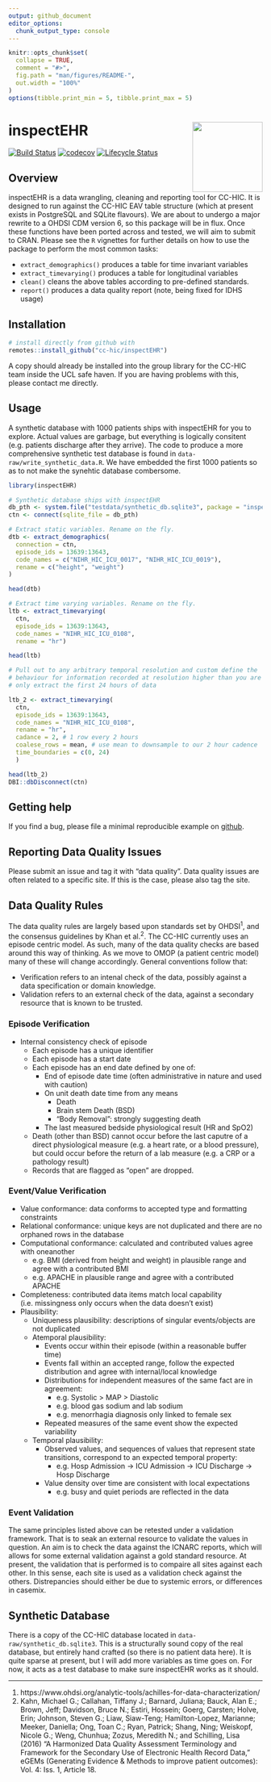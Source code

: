 ```yaml
---
output: github_document
editor_options: 
  chunk_output_type: console
---
```


<!-- README.md is generated from README.Rmd. Please edit that file -->

```r
knitr::opts_chunk$set(
  collapse = TRUE,
  comment = "#>",
  fig.path = "man/figures/README-",
  out.width = "100%"
)
options(tibble.print_min = 5, tibble.print_max = 5)
```

# inspectEHR <a href='https://cc-hic.github.io/inspectEHR/'><img src='man/figures/logo.png' align="right" height="139" /></a>

<!-- badges: start -->
[![Build Status](https://travis-ci.org/CC-HIC/inspectEHR.svg?branch=master)](https://travis-ci.org/CC-HIC/inspectEHR)
[![codecov](https://codecov.io/gh/CC-HIC/inspectEHR/branch/master/graph/badge.svg)](https://codecov.io/gh/CC-HIC/inspectEHR)
[![Lifecycle Status](https://img.shields.io/badge/lifecycle-experimental-orange.svg)](https://www.tidyverse.org/lifecycle/)
<!-- badges: end -->

## Overview

inspectEHR is a data wrangling, cleaning and reporting tool for CC-HIC. It is designed to run against the CC-HIC EAV table structure (which at present exists in PostgreSQL and SQLite flavours). We are about to undergo a major rewrite to a OHDSI CDM version 6, so this package will be in flux. Once these functions have been ported across and tested, we will aim to submit to CRAN. Please see the `R` vignettes for further details on how to use the package to perform the most common tasks:

* `extract_demographics()` produces a table for time invariant variables
* `extract_timevarying()` produces a table for longitudinal variables
* `clean()` cleans the above tables according to pre-defined standards.
* `report()` produces a data quality report (note, being fixed for IDHS usage)

## Installation

```r
# install directly from github with
remotes::install_github("cc-hic/inspectEHR")
```

A copy should already be installed into the group library for the CC-HIC team inside the UCL safe haven. If you are having problems with this, please contact me directly.

## Usage

A synthetic database with 1000 patients ships with inspectEHR for you to explore. Actual values are garbage, but everything is logically consitent (e.g. patients discharge after they arrive). The code to produce a more comprehensive synthetic test database is found in `data-raw/write_synthetic_data.R`. We have embedded the first 1000 patients so as to not make the synehtic database combersome.

```r
library(inspectEHR)

# Synthetic database ships with inspectEHR
db_pth <- system.file("testdata/synthetic_db.sqlite3", package = "inspectEHR")
ctn <- connect(sqlite_file = db_pth)

# Extract static variables. Rename on the fly.
dtb <- extract_demographics(
  connection = ctn,
  episode_ids = 13639:13643,
  code_names = c("NIHR_HIC_ICU_0017", "NIHR_HIC_ICU_0019"),
  rename = c("height", "weight")
)

head(dtb)

# Extract time varying variables. Rename on the fly.
ltb <- extract_timevarying(
  ctn,
  episode_ids = 13639:13643,
  code_names = "NIHR_HIC_ICU_0108",
  rename = "hr")

head(ltb)

# Pull out to any arbitrary temporal resolution and custom define the
# behaviour for information recorded at resolution higher than you are sampling.
# only extract the first 24 hours of data

ltb_2 <- extract_timevarying(
  ctn,
  episode_ids = 13639:13643,
  code_names = "NIHR_HIC_ICU_0108",
  rename = "hr",
  cadance = 2, # 1 row every 2 hours
  coalese_rows = mean, # use mean to downsample to our 2 hour cadence
  time_boundaries = c(0, 24)
  )

head(ltb_2)
DBI::dbDisconnect(ctn)
```

## Getting help

If you find a bug, please file a minimal reproducible example on [github](https://github.com/cc-hic/inspectEHR/issues).

## Reporting Data Quality Issues

Please submit an issue and tag it with "data quality". Data quality issues are often related to a specific site. If this is the case, please also tag the site.

## Data Quality Rules

The data quality rules are largely based upon standards set by OHDSI<sup>1</sup>, and the consensus guidelines by Khan et al.<sup>2</sup>. The CC-HIC currently uses an episode centric model. As such, many of the data quality checks are based around this way of thinking. As we move to OMOP (a patient centric model) many of these will change accordingly. General conventions follow that:

* Verification refers to an intenal check of the data, possibly against a data specification or domain knowledge.
* Validation refers to an external check of the data, against a secondary resource that is known to be trusted.

### Episode Verification
- Internal consistency check of episode
  - Each episode has a unique identifier
  - Each episode has a start date
  - Each episode has an end date defined by one of:
  	- End of episode date time (often administrative in nature and used with caution)
  	- On unit death date time from any means
  	  - Death
  	  - Brain stem Death (BSD)
  	  - "Body Removal": strongly suggesting death
  	- The last measured bedside physiological result (HR and SpO2)
  - Death (other than BSD) cannot occur before the last caputre of a direct physiological measure (e.g. a heart rate, or a blood pressure), but could occur before the return of a lab measure (e.g. a CRP or a pathology result)
  - Records that are flagged as "open" are dropped.

### Event/Value Verification
- Value conformance: data conforms to accepted type and formatting constraints
- Relational conformance: unique keys are not duplicated and there are no orphaned rows in the database
- Computational conformance: calculated and contributed values  agree with oneanother
  - e.g. BMI (derived from height and weight) in plausible range and agree with a contributed BMI
  - e.g. APACHE in plausible range and agree with a contributed APACHE
- Completeness: contributed data items match local capability (i.e. missingness only occurs when the data doesn't exist)
- Plausibility:
  - Uniqueness plausibility: descriptions of singular events/objects are not duplicated
  - Atemporal plausibility:
    - Events occur within their episode (within a reasonable buffer time)
    - Events fall within an accepted range, follow the expected distribution and agree with internal/local knowledge
    - Distributions for independent measures of the same fact are in agreement:
      - e.g. Systolic > MAP > Diastolic
      - e.g. blood gas sodium and lab sodium
      - e.g. menorrhagia diagnosis only linked to female sex
    - Repeated measures of the same event show the expected variability
  - Temporal plausibility:
    - Observed values, and sequences of values that represent state transitions, correspond to an expected temporal property:
      - e.g. Hosp Admission -> ICU Admission -> ICU Discharge -> Hosp Discharge
    - Value density over time are consistent with local expectations
      - e.g. busy and quiet periods are reflected in the data

### Event Validation
The same principles listed above can be retested under a validation framework. That is to seak an external resource to validate the values in question. An aim is to check the data against the ICNARC reports, which will allows for some external validation against a gold standard resource. At present, the validation that is performed is to compaire all sites against each other. In this sense, each site is used as a validation check against the others. Distrepancies should either be due to systemic errors, or differences in casemix.

## Synthetic Database

There is a copy of the CC-HIC database located in `data-raw/synthetic_db.sqlite3`. This is a structurally sound copy of the real database, but entirely hand crafted (so there is no patient data here). It is quite sparse at present, but I will add more variables as time goes on.
For now, it acts as a test database to make sure inspectEHR works as it should.

---

1. https://www.ohdsi.org/analytic-tools/achilles-for-data-characterization/
2. Kahn, Michael G.; Callahan, Tiffany J.; Barnard, Juliana; Bauck, Alan E.; Brown, Jeff; Davidson, Bruce N.; Estiri, Hossein; Goerg, Carsten; Holve, Erin; Johnson, Steven G.; Liaw, Siaw-Teng; Hamilton-Lopez, Marianne; Meeker, Daniella; Ong, Toan C.; Ryan, Patrick; Shang, Ning; Weiskopf, Nicole G.; Weng, Chunhua; Zozus, Meredith N.; and Schilling, Lisa (2016) "A Harmonized Data Quality Assessment Terminology and Framework for the Secondary Use of Electronic Health Record Data," eGEMs (Generating Evidence & Methods to improve patient outcomes): Vol. 4: Iss. 1, Article 18.
